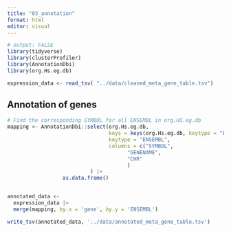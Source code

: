 ```yaml
---
title: "03_annotation"
format: html
editor: visual
---
```


```r
# output: FALSE
library(tidyverse)
library(clusterProfiler)
library(AnnotationDbi)
library(org.Hs.eg.db)
```

```r
expression_data <- read_tsv( "../data/cleaned_meta_gene_table.tsv")
```

## Annotation of genes

```r
# Find the corresponding SYMBOL for all ENSEMBL in org.HS.eg.db 
mapping <- AnnotationDbi::select(org.Hs.eg.db, 
                                 keys = keys(org.Hs.eg.db, keytype = "ENSEMBL"),
                                 keytype = "ENSEMBL",
                                 columns = c("SYMBOL",
                                       "GENENAME",
                                       "CHR"
                                       )
                           ) |> 
                  as.data.frame()


annotated_data <- 
  expression_data |> 
  merge(mapping, by.x = 'gene', by.y = 'ENSEMBL')

```

```r
write_tsv(annotated_data, '../data/annotated_meta_gene_table.tsv')
```

